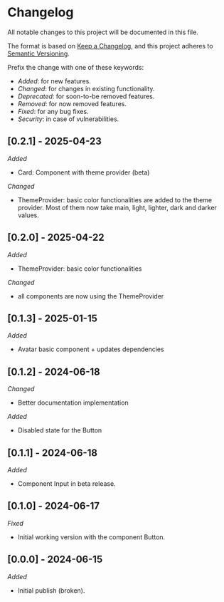 # Changelog

All notable changes to this project will be documented in this file.

The format is based on [Keep a Changelog](https://keepachangelog.com/en/1.0.0/),
and this project adheres to [Semantic Versioning](https://semver.org/spec/v2.0.0.html).

Prefix the change with one of these keywords:

- _Added_: for new features.
- _Changed_: for changes in existing functionality.
- _Deprecated_: for soon-to-be removed features.
- _Removed_: for now removed features.
- _Fixed_: for any bug fixes.
- _Security_: in case of vulnerabilities.

## [0.2.1] - 2025-04-23

_Added_

- Card: Component with theme provider (beta)

_Changed_

- ThemeProvider: basic color functionalities are added to the theme provider. Most of them now take main, light, lighter, dark and darker values.

## [0.2.0] - 2025-04-22

_Added_

- ThemeProvider: basic color functionalities

_Changed_

- all components are now using the ThemeProvider

## [0.1.3] - 2025-01-15

_Added_

- Avatar basic component + updates dependencies

## [0.1.2] - 2024-06-18

_Changed_

- Better documentation implementation

_Added_

- Disabled state for the Button

## [0.1.1] - 2024-06-18

_Added_

- Component Input in beta release.

## [0.1.0] - 2024-06-17

_Fixed_

- Initial working version with the component Button.

## [0.0.0] - 2024-06-15

_Added_

- Initial publish (broken).
